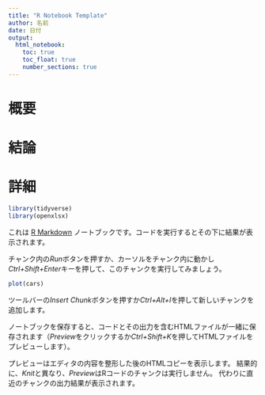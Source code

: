 ```yaml
---
title: "R Notebook Template"
author: 名前
date: 日付
output: 
  html_notebook:
    toc: true
    toc_float: true
    number_sections: true
---
```


# 概要

<!-- ここに概要と背景を -->

# 結論

<!-- ここに結論を -->

# 詳細

<!-- ここに詳細な報告を -->

```r
library(tidyverse)
library(openxlsx)
```


これは [R Markdown](http://rmarkdown.rstudio.com) ノートブックです。コードを実行するとその下に結果が表示されます。

チャンク内の*Run*ボタンを押すか、カーソルをチャンク内に動かし*Ctrl+Shift+Enter*キーを押して、このチャンクを実行してみましょう。

```r
plot(cars)
```


ツールバーの*Insert Chunk*ボタンを押すか*Ctrl+Alt+I*を押して新しいチャンクを追加します。


ノートブックを保存すると、コードとその出力を含むHTMLファイルが一緒に保存されます（*Preview*をクリックするか*Ctrl+Shift+K*を押してHTMLファイルをプレビューします）。


プレビューはエディタの内容を整形した後のHTMLコピーを表示します。
結果的に、*Knit*と異なり、*Preview*はRコードのチャンクは実行しません。
代わりに直近のチャンクの出力結果が表示されます。

